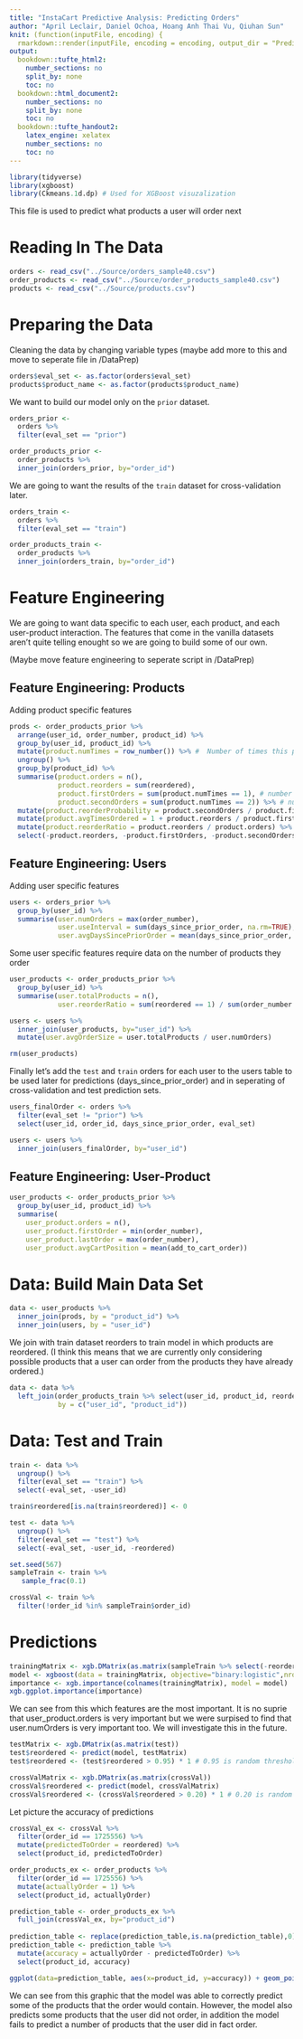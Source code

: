 ```yaml
---
title: "InstaCart Predictive Analysis: Predicting Orders"
author: "April Leclair, Daniel Ochoa, Hoang Anh Thai Vu, Qiuhan Sun"
knit: (function(inputFile, encoding) {
  rmarkdown::render(inputFile, encoding = encoding, output_dir = "PredictiveAnalysis_HTML_Output") })
output:
  bookdown::tufte_html2:
    number_sections: no
    split_by: none
    toc: no
  bookdown::html_document2:
    number_sections: no
    split_by: none
    toc: no
  bookdown::tufte_handout2:
    latex_engine: xelatex
    number_sections: no
    toc: no
---
```


```r
library(tidyverse)
library(xgboost)
library(Ckmeans.1d.dp) # Used for XGBoost visuzalization
```

This file is used to predict what products a user will order next

# Reading In The Data
```r
orders <- read_csv("../Source/orders_sample40.csv")
order_products <- read_csv("../Source/order_products_sample40.csv")
products <- read_csv("../Source/products.csv")
```

# Preparing the Data

Cleaning the data by changing variable types (maybe add more to this and move to seperate file in /DataPrep)
```r
orders$eval_set <- as.factor(orders$eval_set)
products$product_name <- as.factor(products$product_name)
```

We want to build our model only on the `prior` dataset.
```r
orders_prior <- 
  orders %>%
  filter(eval_set == "prior")

order_products_prior <-
  order_products %>%
  inner_join(orders_prior, by="order_id")
```

We are going to want the results of the `train` dataset for cross-validation later.
```r
orders_train <- 
  orders %>%
  filter(eval_set == "train")

order_products_train <-
  order_products %>%
  inner_join(orders_train, by="order_id")
```

# Feature Engineering

We are going to want data specific to each user, each product, and each user-product interaction. The features that come in the vanilla datasets aren't quite telling enought so we are going to build some of our own.

(Maybe move feature engineering to seperate script in /DataPrep)


## Feature Engineering: Products

Adding product specific features
```r
prods <- order_products_prior %>%
  arrange(user_id, order_number, product_id) %>%
  group_by(user_id, product_id) %>%
  mutate(product.numTimes = row_number()) %>% #  Number of times this product has appeared so far for this user
  ungroup() %>%
  group_by(product_id) %>%
  summarise(product.orders = n(),
            product.reorders = sum(reordered),
            product.firstOrders = sum(product.numTimes == 1), # number of users that have ordered this product
            product.secondOrders = sum(product.numTimes == 2)) %>% # number of users that ordered this product more than once
  mutate(product.reorderProbability = product.secondOrders / product.firstOrders) %>%
  mutate(product.avgTimesOrdered = 1 + product.reorders / product.firstOrders) %>%
  mutate(product.reorderRatio = product.reorders / product.orders) %>%
  select(-product.reorders, -product.firstOrders, -product.secondOrders)
```


## Feature Engineering: Users

Adding user specific features
```r
users <- orders_prior %>%
  group_by(user_id) %>%
  summarise(user.numOrders = max(order_number),
            user.useInterval = sum(days_since_prior_order, na.rm=TRUE),
            user.avgDaysSincePriorOrder = mean(days_since_prior_order, na.rm=TRUE))
```

Some user specific features require data on the number of products they order
```r
user_products <- order_products_prior %>%
  group_by(user_id) %>%
  summarise(user.totalProducts = n(),
            user.reorderRatio = sum(reordered == 1) / sum(order_number > 1))

users <- users %>%
  inner_join(user_products, by="user_id") %>%
  mutate(user.avgOrderSize = user.totalProducts / user.numOrders)

rm(user_products)
```

Finally let's add the `test` and `train` orders for each user to the users table to be used later for predictions (days_since_prior_order) and in seperating of cross-validation and test prediction sets.
```r
users_finalOrder <- orders %>%
  filter(eval_set != "prior") %>%
  select(user_id, order_id, days_since_prior_order, eval_set)

users <- users %>% 
  inner_join(users_finalOrder, by="user_id")
```

## Feature Engineering: User-Product

```r
user_products <- order_products_prior %>%
  group_by(user_id, product_id) %>% 
  summarise(
    user_product.orders = n(),
    user_product.firstOrder = min(order_number),
    user_product.lastOrder = max(order_number),
    user_product.avgCartPosition = mean(add_to_cart_order))
```


# Data: Build Main Data Set

```r
data <- user_products %>% 
  inner_join(prods, by = "product_id") %>%
  inner_join(users, by = "user_id")
```

We join with train dataset reorders to train model in which products are reordered. (I think this means that we are currently only considering possible products that a user can order from the products they have already ordered.)
```r
data <- data %>% 
  left_join(order_products_train %>% select(user_id, product_id, reordered), 
            by = c("user_id", "product_id"))
```

# Data: Test and Train

```r
train <- data %>%
  ungroup() %>%
  filter(eval_set == "train") %>%
  select(-eval_set, -user_id)

train$reordered[is.na(train$reordered)] <- 0
```

```r
test <- data %>%
  ungroup() %>%
  filter(eval_set == "test") %>%
  select(-eval_set, -user_id, -reordered)
```

```r
set.seed(567)
sampleTrain <- train %>% 
   sample_frac(0.1)

crossVal <- train %>%
  filter(!order_id %in% sampleTrain$order_id)
```


# Predictions

```r
trainingMatrix <- xgb.DMatrix(as.matrix(sampleTrain %>% select(-reordered)), label = sampleTrain$reordered)
model <- xgboost(data = trainingMatrix, objective="binary:logistic",nrounds = 80, verbose=0)
importance <- xgb.importance(colnames(trainingMatrix), model = model)
xgb.ggplot.importance(importance)
```

We can see from this which features are the most important. It is no suprie that user_product.orders is very important but we were surpised to find that user.numOrders is very important too. We will investigate this in the future.

```r
testMatrix <- xgb.DMatrix(as.matrix(test))
test$reordered <- predict(model, testMatrix)
test$reordered <- (test$reordered > 0.95) * 1 # 0.95 is random threshold I came up with, experiment with it
```

```r
crossValMatrix <- xgb.DMatrix(as.matrix(crossVal))
crossVal$reordered <- predict(model, crossValMatrix)
crossVal$reordered <- (crossVal$reordered > 0.20) * 1 # 0.20 is random threshold I came up with, experiment with it
```

Let picture the accuracy of predictions
```r
crossVal_ex <- crossVal %>%
  filter(order_id == 1725556) %>%
  mutate(predictedToOrder = reordered) %>%
  select(product_id, predictedToOrder)

order_products_ex <- order_products %>%
  filter(order_id == 1725556) %>%
  mutate(actuallyOrder = 1) %>%
  select(product_id, actuallyOrder)

prediction_table <- order_products_ex %>%
  full_join(crossVal_ex, by="product_id")
  
prediction_table <- replace(prediction_table,is.na(prediction_table),0)
prediction_table <- prediction_table %>%
  mutate(accuracy = actuallyOrder - predictedToOrder) %>%
  select(product_id, accuracy)

ggplot(data=prediction_table, aes(x=product_id, y=accuracy)) + geom_point(aes(color=accuracy))
```


We can see from this graphic that the model was able to correctly predict some of the products that the order would contain. However, the model also predicts some products that the user did not order, in addition the model fails to predict a number of products that the user did in fact order.